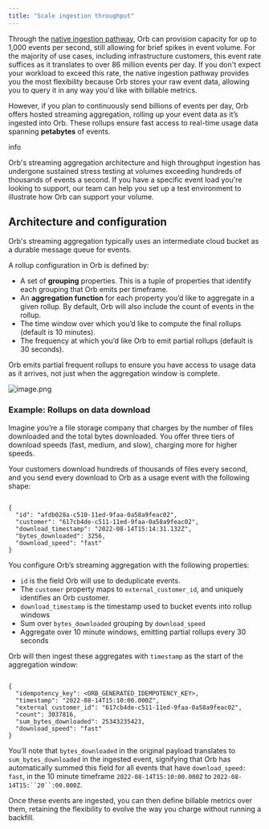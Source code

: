 ```yaml
---
title: "Scale ingestion throughput"
---
```


Through the [native ingestion pathway](/guides/events-and-metrics/event-ingestion), Orb can provision capacity for up to 1,000 events per second, still allowing for brief spikes in event volume. For the majority of use cases, including infrastructure customers, this event rate suffices as it translates to over 86 million events per day. If you don't expect your workload to exceed this rate, the native ingestion pathway provides you the most flexibility because Orb stores your raw event data, allowing you to query it in any way you'd like with billable metrics.

However, if you plan to continuously send billions of events per day, Orb offers hosted streaming aggregation, rolling up your event data as it’s ingested into Orb. These rollups ensure fast access to real-time usage data spanning **petabytes** of events.

info

Orb's streaming aggregation architecture and high throughput ingestion has undergone sustained stress testing at volumes exceeding hundreds of thousands of events a second. If you have a specific event load you're looking to support, our team can help you set up a test environment to illustrate how Orb can support your volume.

## Architecture and configuration[](#architecture-and-configuration "Direct link to heading")

Orb's streaming aggregation typically uses an intermediate cloud bucket as a durable message queue for events.

A rollup configuration in Orb is defined by:

* A set of **grouping** properties. This is a tuple of properties that identify each grouping that Orb emits per timeframe.
* An **aggregation function** for each property you’d like to aggregate in a given rollup. By default, Orb will also include the count of events in the rollup.
* The time window over which you’d like to compute the final rollups (default is 10 minutes).
* The frequency at which you’d like Orb to emit partial rollups (default is 30 seconds).

Orb emits partial frequent rollups to ensure you have access to usage data as it arrives, not just when the aggregation window is complete.

![image.png](/images/guides/events-and-metrics/streaming-aggregation-a385018fcfdbe2697ecb85205b30f2d8.png)

### Example: Rollups on data download[](#example-rollups-on-data-download "Direct link to heading")

Imagine you’re a file storage company that charges by the number of files downloaded and the total bytes downloaded. You offer three tiers of download speeds (fast, medium, and slow), charging more for higher speeds.

Your customers download hundreds of thousands of files every second, and you send every download to Orb as a usage event with the following shape:

```

{
  "id": "afdb028a-c510-11ed-9faa-0a58a9feac02",
  "customer": "617cb4de-c511-11ed-9faa-0a58a9feac02",
  "download_timestamp": "2022-08-14T15:14:31.132Z",
  "bytes_downloaded": 3256,
  "download_speed": "fast"
}

```

You configure Orb’s streaming aggregation with the following properties:

* `id` is the field Orb will use to deduplicate events.
* The `customer` property maps to `external_customer_id`, and uniquely identifies an Orb customer.
* `download_timestamp` is the timestamp used to bucket events into rollup windows
* Sum over `bytes_downloaded` grouping by `download_speed`
* Aggregate over 10 minute windows, emitting partial rollups every 30 seconds

Orb will then ingest these aggregates with `timestamp` as the start of the aggregation window:

```

{
  "idempotency_key": <ORB_GENERATED_IDEMPOTENCY_KEY>,
  "timestamp": "2022-08-14T15:10:00.000Z",
  "external_customer_id": "617cb4de-c511-11ed-9faa-0a58a9feac02",
  "count": 3037816,
  "sum_bytes_downloaded": 25343235423,
  "download_speed": "fast"
}

```

You’ll note that `bytes_downloaded` in the original payload translates to `sum_bytes_downloaded` in the ingested event, signifying that Orb has automatically summed this field for all events that have `download_speed: fast`, in the 10 minute timeframe `2022-08-14T15:10:00.000Z` to ``` 2022-08-14T15:``20``:00.000Z ```.

Once these events are ingested, you can then define billable metrics over them, retaining the flexibility to evolve the way you charge without running a backfill.